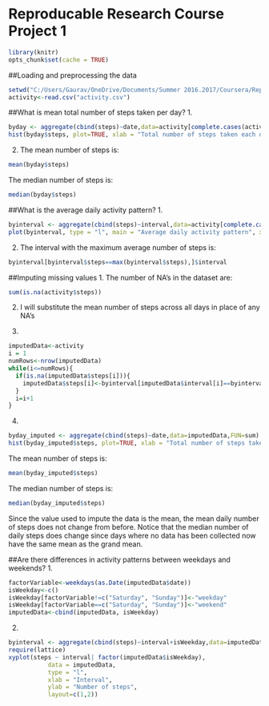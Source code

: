 Reproducable Research Course Project 1
======================================

```r
library(knitr)
opts_chunk$set(cache = TRUE)
```

##Loading and preprocessing the data

```r
setwd("C:/Users/Gaurav/OneDrive/Documents/Summer 2016.2017/Coursera/Reproducable Research/Course project 1")
activity<-read.csv("activity.csv")
```

##What is mean total number of steps taken per day?
1. 
```r
byday <- aggregate(cbind(steps)~date,data=activity[complete.cases(activity),],FUN=sum)
hist(byday$steps, plot=TRUE, xlab = "Total number of steps taken each day", main = "Histogram of the total number of steps taken each day")
```

2. The mean number of steps is:
```r
mean(byday$steps)
```
The median number of steps is:
```r
median(byday$steps)
```
##What is the average daily activity pattern?
1.
```r
byinterval <- aggregate(cbind(steps)~interval,data=activity[complete.cases(activity),],FUN=mean)
plot(byinterval, type = "l", main = "Average daily activity pattern", xlab = "5-minute intervals", ylab = "Average number of steps taken (across all days)")
```

2. The interval with the maximum average number of steps is:
```r
byinterval[byinterval$steps==max(byinterval$steps),]$interval
```

##Imputing missing values
1. The number of NA's in the dataset are:
```r
sum(is.na(activity$steps))
```

2. I will substitute the mean number of steps across all days in place of any NA's

3. 
```r
imputedData<-activity
i = 1
numRows<-nrow(imputedData)
while(i<=numRows){
  if(is.na(imputedData$steps[i])){
    imputedData$steps[i]<-byinterval[imputedData$interval[i]==byinterval$interval,]$steps
  }
  i=i+1
}
```
4. 
```r
byday_imputed <- aggregate(cbind(steps)~date,data=imputedData,FUN=sum)
hist(byday_imputed$steps, plot=TRUE, xlab = "Total number of steps taken each day", main = "Histogram of the total number of steps taken each day")
```
The mean number of steps is:
```r
mean(byday_imputed$steps)
```
The median number of steps is:
```r
median(byday_imputed$steps)
```
Since the value used to impute the data is the mean, the mean daily number of steps does not change from before. Notice that the median number of daily steps does change since days where no data has been collected now have the same mean as the grand mean.

##Are there differences in activity patterns between weekdays and weekends?
1. 
```r
factorVariable<-weekdays(as.Date(imputedData$date))
isWeekday<-c()
isWeekday[factorVariable!=c("Saturday", "Sunday")]<-"weekday"
isWeekday[factorVariable==c("Saturday", "Sunday")]<-"weekend"
imputedData<-cbind(imputedData, isWeekday)
```

2. 
```r
byinterval <- aggregate(cbind(steps)~interval+isWeekday,data=imputedData,FUN=mean)
require(lattice)
xyplot(steps ~ interval| factor(imputedData$isWeekday), 
           data = imputedData,
           type = "l",
           xlab = "Interval",
           ylab = "Number of steps",
           layout=c(1,2))
```
